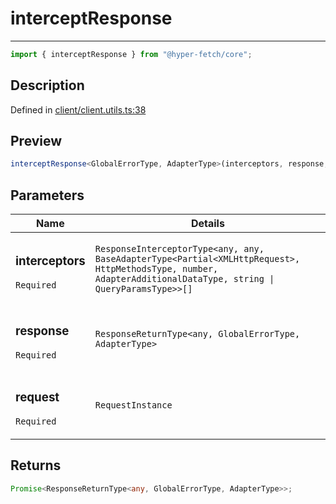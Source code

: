 # interceptResponse

<div class="api-docs__separator" data-reactroot="">

---

</div><div class="api-docs__import" data-reactroot="">

```ts
import { interceptResponse } from "@hyper-fetch/core";
```

</div><div class="api-docs__section">

## Description

</div><div class="api-docs__description"><span class="api-docs__do-not-parse">

</span></div><p class="api-docs__definition">

Defined in
[client/client.utils.ts:38](https://github.com/BetterTyped/hyper-fetch/blob/c44d728f/packages/core/src/client/client.utils.ts#L38)

</p><div class="api-docs__section">

## Preview

</div><div class="api-docs__preview fn">

```ts
interceptResponse<GlobalErrorType, AdapterType>(interceptors, response, request);
```

</div><div class="api-docs__section">

## Parameters

</div>
<div class="api-docs__parameters">
<table>
<thead><tr><th>Name</th><th>Details</th></tr></thead>
<tbody><tr param-data="interceptors"><td class="api-docs__param-name required">

### interceptors

`Required`

</td><td class="api-docs__param-type">

`ResponseInterceptorType<any, any, BaseAdapterType<Partial<XMLHttpRequest>, HttpMethodsType, number, AdapterAdditionalDataType, string | QueryParamsType>>[]`

</td></tr><tr param-data="response"><td class="api-docs__param-name required">

### response

`Required`

</td><td class="api-docs__param-type">

`ResponseReturnType<any, GlobalErrorType, AdapterType>`

</td></tr><tr param-data="request"><td class="api-docs__param-name required">

### request

`Required`

</td><td class="api-docs__param-type">

`RequestInstance`

</td></tr></tbody></table></div><div class="api-docs__section">

## Returns

</div><div class="api-docs__returns">

```ts
Promise<ResponseReturnType<any, GlobalErrorType, AdapterType>>;
```

</div>
